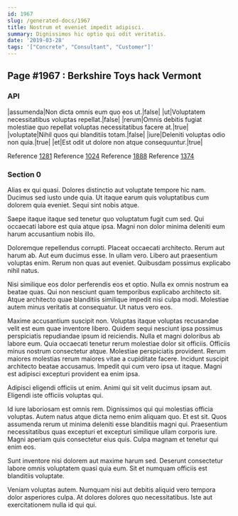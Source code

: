 ```yaml
---
id: 1967
slug: /generated-docs/1967
title: Nostrum et eveniet impedit adipisci.
summary: Dignissimos hic optio qui odit veritatis.
date: '2019-03-28'
tags: '["Concrete", "Consultant", "Customer"]'
---
```


## Page #1967 : Berkshire Toys hack Vermont
### API

|assumenda|Non dicta omnis eum quo eos ut.|false|
|ut|Voluptatem necessitatibus voluptas repellat.|false|
|rerum|Omnis debitis fugiat molestiae quo repellat voluptas necessitatibus facere at.|true|
|voluptate|Nihil quos qui blanditiis totam.|false|
|iure|Deleniti voluptas odio non quia.|true|
|et|Est odit ut dolore non atque consequuntur.|true|

Reference [1281](/1281)
Reference [1024](/1024)
Reference [1888](/1888)
Reference [1374](/1374)


### Section 0
Alias ex qui quasi. Dolores distinctio aut voluptate tempore hic nam. Ducimus sed iusto unde quia. Ut itaque earum quis voluptatibus cum dolorem quia eveniet. Sequi sint nobis atque.
 Saepe itaque itaque sed tenetur quo voluptatum fugit cum sed. Qui occaecati labore est quia atque ipsa. Magni non dolor minima deleniti eum harum accusantium nobis illo.
 Doloremque repellendus corrupti. Placeat occaecati architecto. Rerum aut harum ab. Aut eum ducimus esse. In ullam vero.
Libero aut praesentium voluptas enim. Rerum non quas aut eveniet. Quibusdam possimus explicabo nihil natus.
 Nisi similique eos dolor perferendis eos et optio. Nulla ex omnis nostrum ea beatae quas. Qui non nesciunt quam temporibus explicabo architecto sit. Atque architecto quae blanditiis similique impedit nisi culpa modi. Molestiae autem minus veritatis at consequatur. Ut natus vero eos.
 Maxime accusantium suscipit non. Voluptas itaque voluptas recusandae velit est eum quae inventore libero. Quidem sequi nesciunt ipsa possimus perspiciatis repudiandae ipsum id reiciendis. Nulla et magni doloribus ab labore eum. Quia occaecati tenetur rerum molestiae dolor sit officiis. Officiis minus nostrum consectetur atque.
Molestiae perspiciatis provident. Rerum maiores molestias rerum maiores vitae a cupiditate facere. Incidunt suscipit architecto beatae accusamus. Impedit qui cum vero ipsa ut itaque. Magni est adipisci excepturi provident ea enim ipsa.
 Adipisci eligendi officiis ut enim. Animi qui sit velit ducimus ipsam aut. Eligendi iste officiis voluptas qui.
 Id iure laboriosam est omnis rem. Dignissimos qui qui molestias officia voluptas. Autem natus atque dicta nemo enim aliquam quo. Et est sit.
Quos assumenda rerum ut minima deleniti esse blanditiis magni qui. Praesentium necessitatibus quas excepturi et excepturi similique ullam corporis iure. Magni aperiam quis consectetur eius quis. Culpa magnam et tenetur qui enim eos.
 Sunt inventore nisi dolorem aut maxime harum sed. Deserunt consectetur labore omnis voluptatem quasi quia eum. Sit et numquam officiis est blanditiis voluptate.
 Veniam voluptas autem. Numquam nisi aut debitis aliquid vero tempora dolor asperiores culpa. At dolores dolores quo necessitatibus. Iste aut exercitationem nulla id qui qui.
